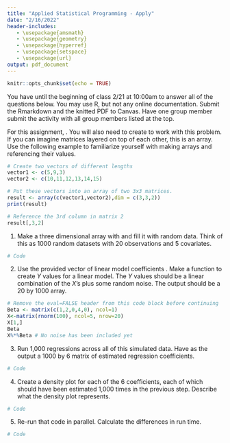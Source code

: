 ```yaml
---
title: "Applied Statistical Programming - Apply"
date: "2/16/2022"
header-includes:
   - \usepackage{amsmath}
   - \usepackage{geometry}
   - \usepackage{hyperref}
   - \usepackage{setspace}
   - \usepackage{url}
output: pdf_document
---
```


```r
knitr::opts_chunk$set(echo = TRUE)
```

\textbf{Write the R code to answer the following questions. Write the code, and then show what the computer returns when that code is run. Thoroughly comment your solutions.}

You have until the beginning of class 2/21 at 10:00am to answer all of the questions below. You may use R, but not any online documentation. Submit the Rmarkdown and the knitted PDF to Canvas. Have one group member submit the activity with all group members listed at the top.

\section*{A simulation experiment using \texttt{apply} \& \texttt{plyr}}
\bigskip

\noindent For this assignment, \textbf{you cannot use looping structures}. You will also need to create \textit{arrays} to work with this problem. If you can imagine matrices layered on top of each other, this is an array. Use the following example to familiarize yourself with making arrays and referencing their values.

```r
# Create two vectors of different lengths
vector1 <- c(5,9,3)
vector2 <- c(10,11,12,13,14,15)

# Put these vectors into an array of two 3x3 matrices.
result <- array(c(vector1,vector2),dim = c(3,3,2))
print(result)
```
\medskip

```r
# Reference the 3rd column in matrix 2
result[,3,2]
```
\newpage

1. Make a three dimensional array with \texttt{dim=c(20,5, 1000)} and fill it with random data. Think of this as 1000 random datasets with 20 observations and 5 covariates.
```r
# Code
```
\medskip

2. Use the provided vector of linear model coefficients \texttt{Beta}. Make a function to create $Y$ values for a linear model. The $Y$ values should be a linear combination of the $X$'s plus some random noise. The output should be a 20 by 1000 array.
```r
# Remove the eval=FALSE header from this code block before continuing
Beta <- matrix(c(1,2,0,4,0), ncol=1)
X<-matrix(rnorm(100), ncol=5, nrow=20)
X[1,]
Beta
X%*%Beta # No noise has been included yet
```
\medskip

3. Run 1,000 regressions across all of this simulated data.  Have as the output a 1000 by 6 matrix of estimated regression coefficients.
```r
# Code
```
\medskip

4. Create a density plot for each of the 6 coefficients, each of which should have been estimated 1,000 times in the previous step. Describe what the density plot represents.
```r
# Code
```
\medskip

5. Re-run that code in parallel. Calculate the differences in run time.
```r
# Code
```


